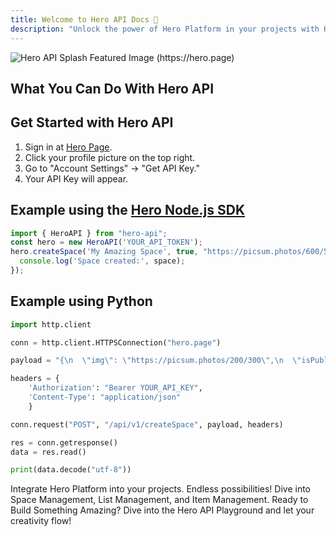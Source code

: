 ```yaml
---
title: Welcome to Hero API Docs 🚀
description: "Unlock the power of Hero Platform in your projects with Hero API"
---
```


<img
  src="/images/social_hero.jpg"
  alt="Hero API Splash Featured Image (https://hero.page)"
/>

## What You Can Do With Hero API

<CardGroup cols={2}>
  <Card
    title="Create Your Own Spaces"
    icon="globe"
    description="Create virtual rooms to host various types of content."
  />
  <Card
    title="Organize Content with Lists"
    icon="list"
    description="Categorize and find your content easily."
  />
  <Card
    title="Handle Items with Ease"
    icon="image"
    description="Add, update, or delete items like photos, videos, and notes."
  />
  <Card
    title="Markdown Support"
    icon="pencil"
    description="Format your text with Markdown. Simple and powerful."
  />
</CardGroup>

## Get Started with Hero API

1. Sign in at [Hero Page](https://hero.page).
2. Click your profile picture on the top right.
3. Go to "Account Settings" -> "Get API Key."
4. Your API Key will appear.

## Example using the [Hero Node.js SDK](https://www.npmjs.com/package/hero-api)

```javascript
import { HeroAPI } from "hero-api";
const hero = new HeroAPI('YOUR_API_TOKEN');
hero.createSpace('My Amazing Space', true, "https://picsum.photos/600/500").then(space => {
  console.log('Space created:', space);
});
```

## Example using Python

```python
import http.client

conn = http.client.HTTPSConnection("hero.page")

payload = "{\n  \"img\": \"https://picsum.photos/200/300\",\n  \"isPublic\": true,\n  \"name\": \"Your Amazing Space\"\n}"

headers = {
    'Authorization': "Bearer YOUR_API_KEY",
    'Content-Type': "application/json"
    }

conn.request("POST", "/api/v1/createSpace", payload, headers)

res = conn.getresponse()
data = res.read()

print(data.decode("utf-8"))
```

<CardGroup cols={2}>
  <Card
    title="Why Choose Hero API?"
    icon="star"
    href="#why-use-hero-api"
  >
    Integrate Hero Platform into your projects. Endless possibilities!
  </Card>
  <Card
    title="Explore More"
    icon="rocket"
    href="#explore-more"
  >
    Dive into Space Management, List Management, and Item Management.
  </Card>
</CardGroup>
Ready to Build Something Amazing?
Dive into the Hero API Playground and let your creativity flow!